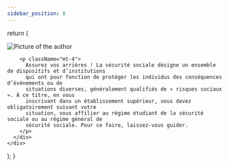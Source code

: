 ```yaml
---
sidebar_position: 8
---
```




  return (
    <div className="min-h-screen flex justify-center items-center">
      <div className="max-w-3xl mx-auto px-4">
        <Image
          src={img}
          alt="Picture of the author"
          width={400}
          height={400}
          className="mx-auto"
        />

        <p className="mt-4">
          Assurez vos arrières ! La sécurité sociale désigne un ensemble de dispositifs et d’institutions
          qui ont pour fonction de protéger les individus des conséquences d’événements ou de
          situations diverses, généralement qualifiés de « risques sociaux ». À ce titre, en vous
          inscrivant dans un établissement supérieur, vous devez obligatoirement suivant votre
          situation, vous affilier au régime étudiant de la sécurité sociale ou au régime général de
          sécurité sociale. Pour ce faire, laissez-vous guider.
        </p>
      </div>
    </div>
  );
}